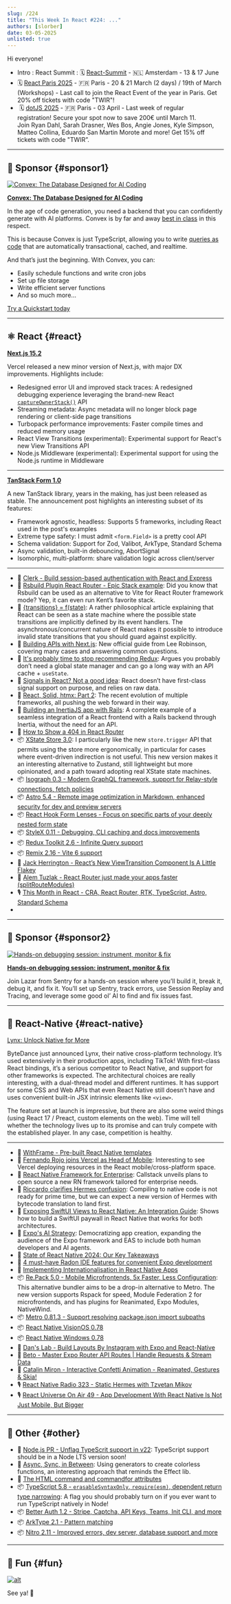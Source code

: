 ```yaml
---
slug: /224
title: "This Week In React #224: ..."
authors: [slorber]
date: 03-05-2025
unlisted: true
---
```


Hi everyone!

<Todo />

- Intro : React Summit : 🗓 [React-Summit](https://reactsummit.com/?utm_source=Newsletter&utm_medium=thisweekinreact) - 🇳🇱 Amsterdam - 13 & 17 June
- 🗓️ [React Paris 2025](https://react.paris/?utm_source=thisweekinreact) - 🇫🇷 Paris - 20 & 21 March (2 days) / 19th of March (Workshops) - Last call to join the React Event of the year in Paris. Get 20% off tickets with code "TWIR"!
-  🗓️ [dotJS 2025](https://www.dotjs.io/?utm_source=thisweekinreact) - 🇫🇷 Paris - 03 April - Last week of regular registration! Secure your spot now to save 200€ until March 11. Join Ryan Dahl, Sarah Drasner, Wes Bos, Angie Jones, Kyle Simpson, Matteo Collina, Eduardo San Martin Morote and more! Get 15% off tickets with code "TWIR”.

<!-- truncate -->


<Support />

---

## 💸 Sponsor {#sponsor1}

[![Convex: The Database Designed for AI Coding](/emails/issues/224/convex.jpg)](https://convex.link/thisweekai)

**[Convex: The Database Designed for AI Coding](https://convex.link/thisweekai)**

In the age of code generation, you need a backend that you can confidently generate with AI platforms. Convex is by far and away [best in class](https://stack.convex.dev/introducing-fullstack-bench) in this respect.

This is because Convex is just TypeScript, allowing you to write [queries as code](https://docs.convex.dev/functions/query-functions/) that are automatically transactional, cached, and realtime.

And that’s just the beginning. With Convex, you can:

- Easily schedule functions and write cron jobs
- Set up file storage
- Write efficient server functions
- And so much more…

[Try a Quickstart today](https://docs.convex.dev/quickstarts)

---

## ⚛️ React {#react}

[**Next.js 15.2**](https://nextjs.org/blog/next-15-2)

Vercel released a new minor version of Next.js, with major DX improvements. Highlights include:

- Redesigned error UI and improved stack traces: A redesigned debugging experience leveraging the brand-new React [`captureOwnerStack()`](https://react.dev/reference/react/captureOwnerStack) API
- Streaming metadata: Async metadata will no longer block page rendering or client-side page transitions
- Turbopack performance improvements: Faster compile times and reduced memory usage
- React View Transitions (experimental): Experimental support for React's new View Transitions API
- Node.js Middleware (experimental): Experimental support for using the Node.js runtime in Middleware

---

[**TanStack Form 1.0**](https://tanstack.com/blog/announcing-tanstack-form-v1)

A new TanStack library, years in the making, has just been released as stable. The announcement post highlights an interesting subset of its features:

- Framework agnostic, headless: Supports 5 frameworks, including React used in the post's examples
- Extreme type safety: I must admit `<form.Field>` is a pretty cool API
- Schema validation: Support for Zod, Valibot, ArkType, Standard Schema
- Async validation, built-in debouncing, AbortSignal
- Isomorphic, multi-platform: share validation logic across client/server

---

- 💸 [Clerk - Build session-based authentication with React and Express](https://go.clerk.com/HRqsMAP)
- 👀 [Rsbuild Plugin React Router \- Epic Stack example](https://github.com/rspack-contrib/rsbuild-plugin-react-router/tree/main/examples/epic-stack): Did you know that Rsbuild can be used as an alternative to Vite for React Router framework mode? Yep, it can even run Kent’s favorite stack.
- 📜 [{transitions} \= f(state)](https://jordaneldredge.com/blog/transitions-f-of-state/): A rather philosophical article explaining that React can be seen as a state machine where the possible state transitions are implicitly defined by its event handlers. The asynchronous/concurrent nature of React makes it possible to introduce invalid state transitions that you should guard against explicitly.
- 📜 [Building APIs with Next.js](https://nextjs.org/blog/building-apis-with-nextjs): New official guide from Lee Robinson, covering many cases and answering common questions.
- 📜 [It's probably time to stop recommending Redux](https://www.bennett.ink/its-probably-time-to-stop-recommending-redux): Argues you probably don’t need a global state manager and can go a long way with an API cache \+ `useState`.
- 📜 [Signals in React? Not a good idea](https://www.felgus.dev/blog/signals-in-react): React doesn’t have first-class signal support on purpose, and relies on raw data.
- 📜 [React, Solid, htmx: Part 2](https://bobaekang.com/blog/react-solid-htmx-part-2/): The recent evolution of multiple frameworks, all pushing the web forward in their way.
- 📜 [Building an InertiaJS app with Rails](https://avohq.io/blog/inertia-js-with-rails): A complete example of a seamless integration of a React frontend with a Rails backend through Inertia, without the need for an API.
- 📜 [How to Show a 404 in React Router](https://sergiodxa.com/tutorials/create-show-a-404-in-react-router)
- 📦 [XState Store 3.0](https://stately.ai/blog/2025-02-26-xstate-store-v3): I particularly like the new `store.trigger` API that permits using the store more ergonomically, in particular for cases where event-driven indirection is not useful. This new version makes it an interesting alternative to Zustand, still lightweight but more opinionated, and a path toward adopting real XState state machines.
- 📦 [Isograph 0.3 \- Modern GraphQL framework, support for Relay-style connections, fetch policies](https://isograph.dev/blog/2025/03/03/isograph-0.3.0/)
- 📦 [Astro 5.4 \- Remote image optimization in Markdown, enhanced security for dev and preview servers](https://astro.build/blog/astro-540)
- 📦 [React Hook Form Lenses \- Focus on specific parts of your deeply nested form state](https://github.com/react-hook-form/lenses)
- 📦 [StyleX 0.11 \- Debugging, CLI caching and docs improvements](https://stylexjs.com/blog/v0.11.0)
- 📦 [Redux Toolkit 2.6 \- Infinite Query support](https://github.com/reduxjs/redux-toolkit/releases/tag/v2.6.0)
- 📦 [Remix 2.16 \- Vite 6 support](https://github.com/remix-run/remix/blob/main/CHANGELOG.md#v2160)
- 🎥 [Jack Herrington \- React’s New ViewTransition Component Is A Little Flakey](https://www.youtube.com/watch?v=xfzNXa8WYW8)
- 🎥 [Alem Tuzlak \- React Router just made your apps faster (splitRouteModules)](https://www.youtube.com/watch?v=A96Xkc9GiGY)
- 🎙️ [This Month in React \- CRA, React Router, RTK, TypeScript, Astro, Standard Schema](https://creators.spotify.com/pod/show/reactiflux/episodes/TMiR-2025-02-Updated-new-project-docs-e2vj003)
-

<SubscribeFormEmbed placement="middle" />

---

## 💸 Sponsor {#sponsor2}

[![Hands-on debugging session: instrument, monitor & fix](/emails/issues/224/sentry.jpg)](https://dub.sh/debugging-workshop)

**[Hands-on debugging session: instrument, monitor & fix](https://dub.sh/debugging-workshop)**

Join Lazar from Sentry for a hands-on session where you’ll build it, break it, debug it, and fix it. You’ll set up Sentry, track errors, use Session Replay and Tracing, and leverage some good ol’ AI to find and fix issues fast.

---

## 📱 React-Native {#react-native}

[Lynx: Unlock Native for More](https://lynxjs.org/blog/lynx-unlock-native-for-more)

ByteDance just announced Lynx, their native cross-platform technology. It’s used extensively in their production apps, including TikTok\! With first-class React bindings, it’s a serious competitor to React Native, and support for other frameworks is expected. The architectural choices are really interesting, with a dual-thread model and different runtimes. It has support for some CSS and Web APIs that even React Native still doesn’t have and uses convenient built-in JSX intrinsic elements like `<view>`.

The feature set at launch is impressive, but there are also some weird things (using React 17 / Preact, custom elements on the web). Time will tell whether the technology lives up to its promise and can truly compete with the established player. In any case, competition is healthy.

---

- 💸 [WithFrame - Pre-built React Native templates](https://withfra.me/templates)
- 👀 [Fernando Rojo joins Vercel as Head of Mobile](https://x.com/rauchg/status/1896943726486032783): Interesting to see Vercel deploying resources in the React mobile/cross-platform space.
- 👀 [React Native Framework for Enterprise](https://enterprise-framework.callstack.com/): Callstack unveils plans to open source a new RN framework tailored for enterprise needs.
- 💬 [Riccardo clarifies Hermes confusion](https://github.com/facebook/react-native/pull/48531): Compiling to native code is not ready for prime time, but we can expect a new version of Hermes with bytecode translation to land first.
- 📜 [Exposing SwiftUI Views to React Native: An Integration Guide](https://www.callstack.com/blog/exposing-swiftui-views-to-react-native-an-integration-guide): Shows how to build a SwiftUI paywall in React Native that works for both architectures.
- 📜 [Expo's AI Strategy](https://expo.dev/ai/strategy): Democratizing app creation, expanding the audience of the Expo framework and EAS to include both human developers and AI agents.
- 📜 [State of React Native 2024: Our Key Takeaways](https://blog.swmansion.com/wstate-of-react-native-2024-our-key-takeaways-19a7c0039d36)
- 📜 [4 must-have Radon IDE features for convenient Expo development](https://expo.dev/blog/4-must-have-radon-ide-features-for-even-more-convenient-expo-development)
- 📜 [Implementing Internationalisation in React Native Apps](https://addjam.com/blog/2025-02-27/implementing-internationalisation-react-native/)
- 📦 [Re.Pack 5.0 \- Mobile Microfrontends, 5x Faster, Less Configuration](https://re-pack.dev/blog/repack-5-release): This alternative bundler aims to be a drop-in alternative to Metro. The new version supports Rspack for speed, Module Federation 2 for microfrontends, and has plugins for Reanimated, Expo Modules, NativeWind.
- 📦 [Metro 0.81.3 \- Support resolving package.json import subpaths](https://github.com/facebook/metro/releases/tag/v0.81.3)
- 📦 [React Native VisionOS 0.78](https://github.com/callstack/react-native-visionos/releases/tag/v0.78.0-visionos)
- 📦 [React Native Windows 0.78](https://github.com/microsoft/react-native-windows/releases/tag/react-native-windows_v0.78.0)
- 🎥 [Dan's Lab \- Build Layouts By Instagram with Expo and React-Native](https://www.youtube.com/watch?v=MKCUOLapII4)
- 🎥 [Beto \- Master Expo Router API Routes | Handle Requests & Stream Data](https://www.youtube.com/watch?v=2_UzR1wdimI)
- 🎥 [Catalin Miron \- Interactive Confetti Animation \- Reanimated, Gestures & Skia\!](https://www.youtube.com/watch?v=MPVUL3MhfZ0)
- 🎙️ [React Native Radio 323 \- Static Hermes with Tzvetan Mikov](https://infinite.red/react-native-radio/rnr-323-static-hermes-with-tzvetan-mikov)
- 🎙️ [React Universe On Air 49 \- App Development With React Native Is Not Just Mobile, But Bigger](https://www.youtube.com/watch?v=G1_RMxtswsc)

---

## 🔀 Other {#other}

- 👀 [Node.js PR \- Unflag TypeScrit support in v22](https://github.com/nodejs/node/pull/57298): TypeScript support should be in a Node LTS version soon\!
- 📜 [Async, Sync, in Between](https://antfu.me/posts/async-sync-in-between): Using generators to create colorless functions, an interesting approach that reminds the Effect lib.
- 📜 [The HTML command and commandfor attributes](https://fullystacked.net/command-and-commandfor/)
- 📦 [TypeScript 5.8 \- `erasableSyntaxOnly`, `require(esm)`, dependent return type narrowing](https://devblogs.microsoft.com/typescript/announcing-typescript-5-8/): A flag you should probably turn on if you ever want to run TypeScript natively in Node\!
- 📦 [Better Auth 1.2 \- Stripe, Captcha, API Keys, Teams, Init CLI, and more](https://www.better-auth.com/changelogs/1-2)
- 📦 [ArkType 2.1 \- Pattern matching](https://github.com/arktypeio/arktype/releases/tag/arktype%402.1.0)
- 📦 [Nitro 2.11 \- Improved errors, dev server, database support and more](https://github.com/nitrojs/nitro/releases/tag/v2.11.0)

---

## 🤭 Fun {#fun}

[![alt](/emails/issues/215/meme.jpg)](https://twitter.com/TODOTODOTODOTODOTODOTODOTODOTODOTODOTODO)

See ya! 👋

